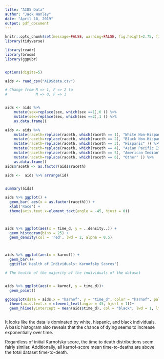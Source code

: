 ---
title: "AIDS Data"
author: "Jack Hanley"
date: "April 10, 2019"
output: pdf_document
---

```{r setup, include=FALSE}
knitr::opts_chunk$set(message=FALSE, warning=FALSE, fig.height=2.75, fig.width=4.5, fig.align = "center")
library(tidyverse)

library(readr)
library(broom)
library(ggpubr)


options(digits=5)
```


```{r Data Input, include = F, }

aids <- read_csv("AIDSdata.csv")

# Change from M => 1, F => 2 to 
#             M => 0, F => 1


aids <- aids %>%
    mutate(sex=replace(sex, which(sex ==1),0 )) %>%
    mutate(sex=replace(sex, which(sex ==2),1 )) %>%
    as.data.frame()

aids <- aids %>%
    mutate(raceth=replace(raceth, which(raceth == 1), "White Non-Hispanic" )) %>%
    mutate(raceth=replace(raceth, which(raceth == 2), "Black Non-Hispanic" )) %>%
    mutate(raceth=replace(raceth, which(raceth == 3), "Hispanic" )) %>%
    mutate(raceth=replace(raceth, which(raceth == 4), "Asian Pacific Islander" )) %>%
    mutate(raceth=replace(raceth, which(raceth == 5), "American Indian" )) %>%
    mutate(raceth=replace(raceth, which(raceth == 6), "Other" )) %>%
    as.data.frame()
aids$raceth <- as.factor(aids$raceth)

aids <-  aids %>% arrange(id)
  

```

```{r Exploratory Data Analysis}

summary(aids)

aids %>% ggplot() +
  geom_bar( aes(x = as.factor(raceth))) +
  xlab('Race') +
  theme(axis.text.x=element_text(angle = -45, hjust = 0))



aids %>% ggplot(aes(x = time_d, y = ..density..)) +
  geom_histogram(bins = 25) +
  geom_density(col = 'red', lwd = 2, alpha = 0.5)



aids %>% ggplot(aes(x = karnof)) +
  geom_bar()+
  ggtitle('Health of Individuals: Karnofsky Scores')

# The health of the majority of the individuals of the dataset


aids %>% ggplot(aes(x = karnof, y = time_d))+
  geom_point()

ggboxplot(data = aids,x = "karnof", y = "time_d", color = "karnof", palette = c("red","blue", "darkgreen", "orange"),  xlab = "", ylab = "Time to Death") +
  theme(axis.text.x = element_text(angle = 45, hjust = 1))+
  geom_hline(yintercept = mean(aids$time_d), col = "black", lwd = 1, lty = 'dashed') # dashed line is man time-to-death



```

It looks like the data is dominated by white, hispanic, and black individuals.
A basic histogram also reveals that the chance of dying seems to increase
exponentially over time.

Regardless of initial Karnofsky score, the time to death distributions seem fairly similar.
Additionally, all karnof-score mean time-to-deaths are above the total dataset time-to-death.

